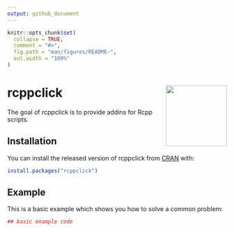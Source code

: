 ```yaml
---
output: github_document
---
```


<!-- README.md is generated from README.Rmd. Please edit that file -->

```r
knitr::opts_chunk$set(
  collapse = TRUE,
  comment = "#>",
  fig.path = "man/figures/README-",
  out.width = "100%"
)
```

# rcppclick <img src="man/figures/logo.png" align="right" height=140/>

The goal of rcppclick is to provide addins for Rcpp scripts.

## Installation

You can install the released version of rcppclick from [CRAN](https://CRAN.R-project.org) with:

``` r
install.packages("rcppclick")
```

## Example

This is a basic example which shows you how to solve a common problem:

```r
## basic example code
```
